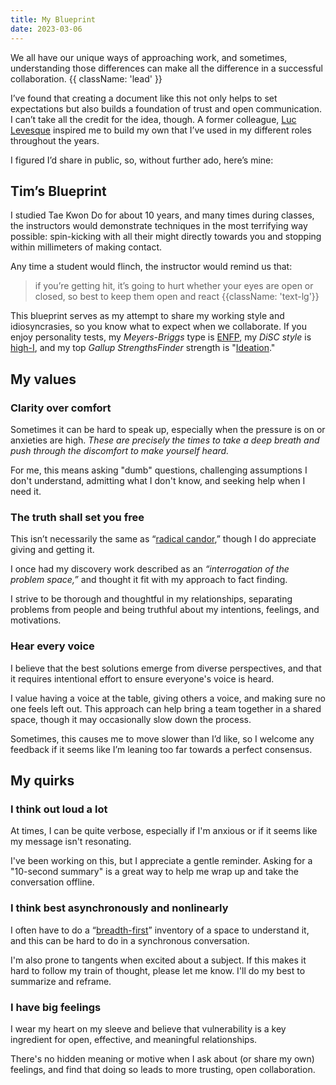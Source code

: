 ```yaml
---
title: My Blueprint
date: 2023-03-06
---
```


We all have our unique ways of approaching work, and sometimes, understanding those differences can make all the difference in a successful collaboration. {{ className: 'lead' }}

I’ve found that creating a document like this not only helps to set expectations but also builds a foundation of trust and open communication. I can’t take all the credit for the idea, though. A former colleague, [Luc Levesque](https://luclevesque.com/blogs/luc-levesques-blog/leader-blueprint-how-to-help-new-employees-be-rockstars-a-new-approach) inspired me to build my own that I’ve used in my different roles throughout the years.

I figured I’d share in public, so, without further ado, here’s mine:

<section className="bg-[url('/flux.svg')] sm:p-20 p-10 rounded-3xl">
<h1 className="mt-0 font-bold text-astronaut-800 mb-4">Tim’s Blueprint</h1>

I studied Tae Kwon Do for about 10 years, and many times during classes, the instructors would demonstrate techniques in the most terrifying way possible: spin-kicking with all their might directly towards you and stopping within millimeters of making contact.

Any time a student would flinch, the instructor would remind us that:

> if you’re getting hit, it’s going to hurt whether your eyes are open or closed, so best to keep them open and react {{className: 'text-lg'}}

This blueprint serves as my attempt to share my working style and idiosyncrasies, so you know what to expect when we collaborate. If you enjoy personality tests, my _Meyers-Briggs_ type is [ENFP](https://www.16personalities.com/enfp-personality), my _DiSC style_ is [high-I](https://discinsights.com/personality-style-i), and my top _Gallup StrengthsFinder_ strength is "[Ideation](https://www.gallup.com/cliftonstrengths/en/249674/ideation-theme-productively-aim-your-cliftonstrengths-talent.aspx)."

## My values

### Clarity over comfort

Sometimes it can be hard to speak up, especially when the pressure is on or anxieties are high. _These are precisely the times to take a deep breath and push through the discomfort to make yourself heard._

For me, this means asking "dumb" questions, challenging assumptions I don't understand, admitting what I don't know, and seeking help when I need it.

### The truth shall set you free

This isn’t necessarily the same as “[radical candor](https://www.radicalcandor.com/our-approach/),” though I do appreciate giving and getting it.

I once had my discovery work described as an _“interrogation of the problem space,”_ and thought it fit with my approach to fact finding.

I strive to be thorough and thoughtful in my relationships, separating problems from people and being truthful about my intentions, feelings, and motivations.

### Hear every voice

I believe that the best solutions emerge from diverse perspectives, and that it requires intentional effort to ensure everyone's voice is heard.

I value having a voice at the table, giving others a voice, and making sure no one feels left out. This approach can help bring a team together in a shared space, though it may occasionally slow down the process.

Sometimes, this causes me to move slower than I’d like, so I
welcome any feedback if it seems like I’m leaning too far towards a perfect consensus.

## My quirks

### I think out loud a lot

At times, I can be quite verbose, especially if I'm anxious or if it seems like my message isn't resonating.

I've been working on this, but I appreciate a gentle reminder. Asking for a "10-second summary" is a great way to help me wrap up and take the conversation offline.

### I think best asynchronously and nonlinearly

I often have to do a “[breadth-first](https://en.wikipedia.org/wiki/Breadth-first_search)” inventory of a space to understand it, and this can be hard to do in a synchronous conversation.

I'm also prone to tangents when excited about a subject. If this makes it hard to follow my train of thought, please let me know. I'll do my best to summarize and reframe.

### I have big feelings

I wear my heart on my sleeve and believe that vulnerability is a key ingredient for open, effective, and meaningful relationships.

There's no hidden meaning or motive when I ask about (or share my own) feelings, and find that doing so leads to more trusting, open collaboration.

</section>
